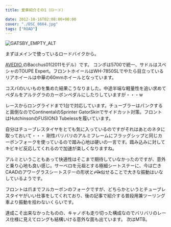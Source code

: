 ---
title: 愛車紹介その1（ロード）

date: 2012-10-16T02:08:00+00:00
cover: "./DSC_0664.jpg"
tags: ["ROAD"]
---

![GATSBY_EMPTY_ALT](./DSC_0664.jpg)

まずはメインで使っているロードバイクから。

<a href="http://www.avedio.net/" target="_blank">
  AVEDIO
</a>
のBacchus01(2011モデル）です。 コンポは5700で統一、サドルはスペシャのTOUPE Expert。フロントホイールはWH-7850SLでやたら目立っているリアホイールは中華の60mmホイールとなっています。

コスパのいいものを集めた結果こうなりました。中途半端な軽量性を追い求めてペダルをアルテグラのカーボンペダルにしたりしていますが・・・w

レースからロングライドまで1台で対応しています。チューブラーはパンクすると面倒なのでContinentalのSprinter GatorSkinでサイドカット対策。フロントはHutchinsonのFUSION3 Tubelessを履いています。

自分はチューブレスタイヤをとても気に入っているのですがそれはあとのネタに取っておいて・・・
剛性バリバリのアルミフレームにフラッグシップと同じカーボンフォークを使っているので踏み心地は硬いの一言です。踏み込みに対してキビキビ反応してくれるので加速が楽しくなりますね。

アルミということもあって快適性はそこまで期待していなかったのですが、意外と乗り心地も良い感じ。サーベロを元祖とする極細シートステーに、今は亡きCAADのアワーグラスシートステーの形状と~~パk~~似せることで大きな振動はいなしているようです。

フロントは爪までフルカーボンのフォークですが、どちらかというとチューブレスタイヤがいい仕事をしてくれており、後の記事で紹介する普段用兼ツーリング車より振動を拾わないくらいです。

達成こそ出来なかったものの、キャノボも走り切った構成なのでバリバリのレース仕様に見えてロングも結構いける意外な面も出ています。
次はMTB。
